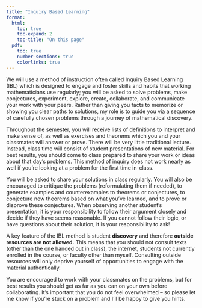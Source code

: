 ```yaml
---
title: "Inquiry Based Learning"
format:
  html: 
    toc: true
    toc-expand: 2
    toc-title: "On this page"
  pdf:
    toc: true
    number-sections: true
    colorlinks: true
---
```



We will use a method of instruction often called Inquiry Based Learning (IBL) which is designed to engage and foster skills and habits that working mathematicians use regularly; you will be asked to solve problems, make conjectures, experiment, explore, create, collaborate, and communicate your work with your peers. Rather than giving you facts to memorize or showing you clear paths to solutions, my role is to guide you via a sequence of carefully chosen problems through a journey of mathematical discovery.

Throughout the semester, you will receive lists of definitions to interpret and make sense of, as well as exercises and theorems which you and your classmates will answer or prove. There will be very little traditional lecture. Instead, class time will consist of student presentations of new material. For best results, you should come to class prepared to share your work or ideas about that day's problems. This method of inquiry does not work nearly as well if you're looking at a problem for the first time in-class.

You will be asked to share your solutions in class regularly. You will also be encouraged to critique the problems (reformulating them if needed), to generate examples and counterexamples to theorems or conjectures, to conjecture new theorems based on what you've learned, and to prove or disprove these conjectures. When observing another student's presentation, it is your responsibility to follow their argument closely and decide if they have seems reasonable. If you cannot follow their logic, or have questions about their solution, it is your responsibility to ask!

::: {.callout-warning appearance=simple}
A key feature of the IBL method is student **discovery** and therefore **outside resources are not allowed.** This means that you should not consult texts (other than the one handed out in class), the internet, students not currently enrolled in the course, or faculty other than myself. Consulting outside resources will only deprive yourself of opportunities to engage with the material authentically. 

You are encouraged to work with your classmates on the problems, but for best results you should get as far as you can on your own before collaborating. It's important that you do not feel overwhelmed -- so please let me know if you're stuck on a problem and I'll be happy to give you hints.
:::
